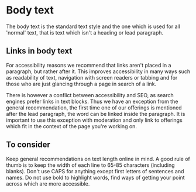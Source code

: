 
<Meta of={BodyTextStories} />

# Body text <Badges of={BodyTextStories} />

<Subtitle>
	The body text is the standard text style and the one which is used for all 'normal' text, that is
	text which isn't a heading or lead paragraph.
</Subtitle>

<Canvas of={BodyTextStories.Default} />

## Links in body text

For accessibility reasons we recommend that links aren't placed in a paragraph, but rather after it. This improves accessibility in many ways such as readability of text, navigation with screen readers or tabbing and for those who are just glancing through a page in search of a link.

There is however a conflict between accessibility and SEO, as search engines prefer links in text blocks. Thus we have an exception from the general recommendation, the first time one of our offerings is mentioned after the lead paragraph, the word can be linked inside the paragraph. It is important to use this exception with moderation and only link to offerings which fit in the context of the page you're working on.

## To consider

Keep general recommendations on text length online in mind. A good rule of thumb is to keep the width of each line to 65-85 characters (including blanks).
Don't use CAPS for anything except first letters of sentences and names.
Do not use bold to highlight words, find ways of getting your point across which are more accessible.
